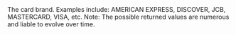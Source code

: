   

  

<ResponseField name="Brand" type="string" >    
The card brand. Examples include: AMERICAN EXPRESS, DISCOVER, JCB, MASTERCARD, VISA, etc.  
Note: The possible returned values are numerous and liable to evolve over time. 
</ResponseField>